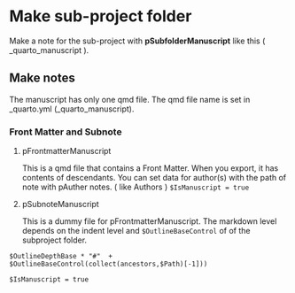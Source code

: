 

# Make sub-project folder {#sec-make-manuscript-subproject }

Make a note for the sub-project with **pSubfolderManuscript** like this ( _quarto_manuscript ).






## Make notes

The manuscript has only one qmd file. The qmd file name is set in _quarto.yml (_quarto_manuscript).






### Front Matter and Subnote



1. pFrontmatterManuscript

    
    This is a qmd file that contains a Front Matter. When you export, it has contents of descendants.
You can set data for author(s) with the path of note with pAuther notes. ( like Authors )
`$IsManuscript = true`


2. pSubnoteManuscript

    This is a dummy file for pFrontmatterManuscript. The markdown level depends on the indent level and `$OutlineBaseControl` of of the subproject folder.

```
$OutlineDepthBase * "#"  + $OutlineBaseControl(collect(ancestors,$Path)[-1]))
```

 
`$IsManuscript = true`







